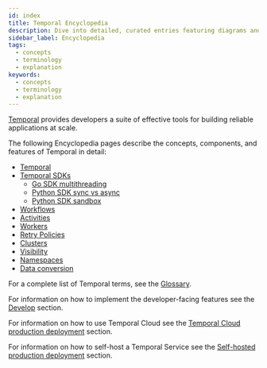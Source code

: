 ```yaml
---
id: index
title: Temporal Encyclopedia
description: Dive into detailed, curated entries featuring diagrams and other visual aids. Perfect for advanced developers, industry professionals, and tech enthusiasts seeking to understand how Temporal works.
sidebar_label: Encyclopedia
tags:
  - concepts
  - terminology
  - explanation
keywords:
  - concepts
  - terminology
  - explanation
---
```


[Temporal](/evaluate/why-temporal) provides developers a suite of effective tools for building reliable applications at scale.

The following Encyclopedia pages describe the concepts, components, and features of Temporal in detail:

- [Temporal](/temporal)
- [Temporal SDKs](/encyclopedia/temporal-sdks)
  - [Go SDK multithreading](/encyclopedia/go-sdk-multithreading)
  - [Python SDK sync vs async](/encyclopedia/python-sdk-sync-vs-async)
  - [Python SDK sandbox](/encyclopedia/python-sdk-sandbox)
- [Workflows](/workflows)
- [Activities](/activities)
- [Workers](/workers)
- [Retry Policies](/retry-policies)
- [Clusters](/temporal-service)
- [Visibility](/visibility)
- [Namespaces](/namespaces)
- [Data conversion](/dataconversion)

For a complete list of Temporal terms, see the [Glossary](/glossary).

For information on how to implement the developer-facing features see the [Develop](/dev-guide) section.

For information on how to use Temporal Cloud see the [Temporal Cloud production deployment](/cloud) section.

For information on how to self-host a Temporal Service see the [Self-hosted production deployment](/self-hosted-guide) section.
